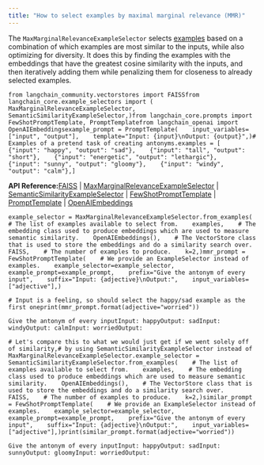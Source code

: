 ```yaml
---
title: "How to select examples by maximal marginal relevance (MMR)"
---
```


The `MaxMarginalRelevanceExampleSelector` selects [examples](/src/oss/concepts/example_selectors) based on a combination of which examples are most similar to the inputs, while also optimizing for diversity. It does this by finding the examples with the embeddings that have the greatest cosine similarity with the inputs, and then iteratively adding them while penalizing them for closeness to already selected examples.

```
from langchain_community.vectorstores import FAISSfrom langchain_core.example_selectors import (    MaxMarginalRelevanceExampleSelector,    SemanticSimilarityExampleSelector,)from langchain_core.prompts import FewShotPromptTemplate, PromptTemplatefrom langchain_openai import OpenAIEmbeddingsexample_prompt = PromptTemplate(    input_variables=["input", "output"],    template="Input: {input}\nOutput: {output}",)# Examples of a pretend task of creating antonyms.examples = [    {"input": "happy", "output": "sad"},    {"input": "tall", "output": "short"},    {"input": "energetic", "output": "lethargic"},    {"input": "sunny", "output": "gloomy"},    {"input": "windy", "output": "calm"},]
```

**API Reference:**[FAISS](https://python.langchain.com/api_reference/community/vectorstores/langchain_community.vectorstores.faiss.FAISS.html) | [MaxMarginalRelevanceExampleSelector](https://python.langchain.com/api_reference/core/example_selectors/langchain_core.example_selectors.semantic_similarity.MaxMarginalRelevanceExampleSelector.html) | [SemanticSimilarityExampleSelector](https://python.langchain.com/api_reference/core/example_selectors/langchain_core.example_selectors.semantic_similarity.SemanticSimilarityExampleSelector.html) | [FewShotPromptTemplate](https://python.langchain.com/api_reference/core/prompts/langchain_core.prompts.few_shot.FewShotPromptTemplate.html) | [PromptTemplate](https://python.langchain.com/api_reference/core/prompts/langchain_core.prompts.prompt.PromptTemplate.html) | [OpenAIEmbeddings](https://python.langchain.com/api_reference/openai/embeddings/langchain_openai.embeddings.base.OpenAIEmbeddings.html)

```
example_selector = MaxMarginalRelevanceExampleSelector.from_examples(    # The list of examples available to select from.    examples,    # The embedding class used to produce embeddings which are used to measure semantic similarity.    OpenAIEmbeddings(),    # The VectorStore class that is used to store the embeddings and do a similarity search over.    FAISS,    # The number of examples to produce.    k=2,)mmr_prompt = FewShotPromptTemplate(    # We provide an ExampleSelector instead of examples.    example_selector=example_selector,    example_prompt=example_prompt,    prefix="Give the antonym of every input",    suffix="Input: {adjective}\nOutput:",    input_variables=["adjective"],)
```

```
# Input is a feeling, so should select the happy/sad example as the first oneprint(mmr_prompt.format(adjective="worried"))
```

```
Give the antonym of every inputInput: happyOutput: sadInput: windyOutput: calmInput: worriedOutput:
```

```
# Let's compare this to what we would just get if we went solely off of similarity,# by using SemanticSimilarityExampleSelector instead of MaxMarginalRelevanceExampleSelector.example_selector = SemanticSimilarityExampleSelector.from_examples(    # The list of examples available to select from.    examples,    # The embedding class used to produce embeddings which are used to measure semantic similarity.    OpenAIEmbeddings(),    # The VectorStore class that is used to store the embeddings and do a similarity search over.    FAISS,    # The number of examples to produce.    k=2,)similar_prompt = FewShotPromptTemplate(    # We provide an ExampleSelector instead of examples.    example_selector=example_selector,    example_prompt=example_prompt,    prefix="Give the antonym of every input",    suffix="Input: {adjective}\nOutput:",    input_variables=["adjective"],)print(similar_prompt.format(adjective="worried"))
```

```
Give the antonym of every inputInput: happyOutput: sadInput: sunnyOutput: gloomyInput: worriedOutput:
```
